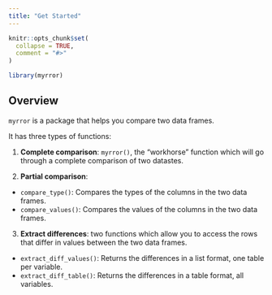 ```yaml
---
title: "Get Started"
---
```


```r
knitr::opts_chunk$set(
  collapse = TRUE,
  comment = "#>"
)
```

```r
library(myrror)
```

## Overview

`myrror` is a package that helps you compare two data frames.

It has three types of functions:

1.  **Complete comparison**: `myrror()`, the "workhorse" function which will go through a complete comparison of two datastes.

2.  **Partial comparison**:

-   `compare_type()`: Compares the types of the columns in the two data frames.
-   `compare_values()`: Compares the values of the columns in the two data frames.

3.  **Extract differences**: two functions which allow you to access the rows that differ in values between the two data frames.

-   `extract_diff_values()`: Returns the differences in a list format, one table per variable.
-   `extract_diff_table()`: Returns the differences in a table format, all variables.
